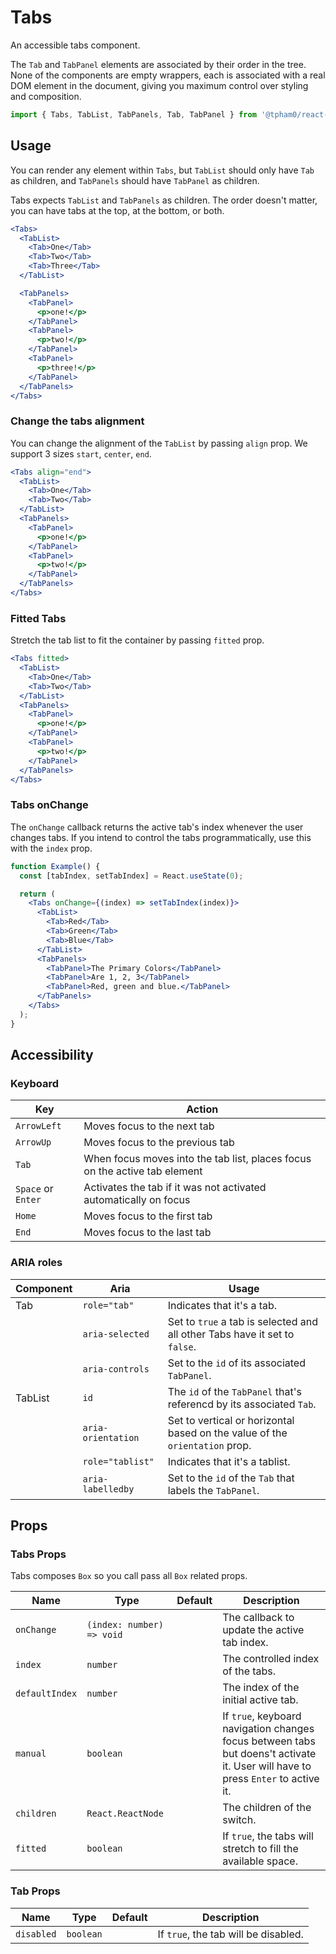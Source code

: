 
<SEO title="Tabs" scope={scopes.components} description="An accessible Tabs component for your application." />

# Tabs

An accessible tabs component.

The `Tab` and `TabPanel` elements are associated by their order in the tree.
None of the components are empty wrappers, each is associated with a real DOM
element in the document, giving you maximum control over styling and
composition.

```js
import { Tabs, TabList, TabPanels, Tab, TabPanel } from '@tpham0/react-components';
```

## Usage

You can render any element within `Tabs`, but `TabList` should only have `Tab`
as children, and `TabPanels` should have `TabPanel` as children.

Tabs expects `TabList` and `TabPanels` as children. The order doesn't matter,
you can have tabs at the top, at the bottom, or both.

```jsx
<Tabs>
  <TabList>
    <Tab>One</Tab>
    <Tab>Two</Tab>
    <Tab>Three</Tab>
  </TabList>

  <TabPanels>
    <TabPanel>
      <p>one!</p>
    </TabPanel>
    <TabPanel>
      <p>two!</p>
    </TabPanel>
    <TabPanel>
      <p>three!</p>
    </TabPanel>
  </TabPanels>
</Tabs>
```

### Change the tabs alignment

You can change the alignment of the `TabList` by passing `align` prop. We
support 3 sizes `start`, `center`, `end`.

```jsx
<Tabs align="end">
  <TabList>
    <Tab>One</Tab>
    <Tab>Two</Tab>
  </TabList>
  <TabPanels>
    <TabPanel>
      <p>one!</p>
    </TabPanel>
    <TabPanel>
      <p>two!</p>
    </TabPanel>
  </TabPanels>
</Tabs>
```

### Fitted Tabs

Stretch the tab list to fit the container by passing `fitted` prop.

```jsx
<Tabs fitted>
  <TabList>
    <Tab>One</Tab>
    <Tab>Two</Tab>
  </TabList>
  <TabPanels>
    <TabPanel>
      <p>one!</p>
    </TabPanel>
    <TabPanel>
      <p>two!</p>
    </TabPanel>
  </TabPanels>
</Tabs>
```

### Tabs onChange

The `onChange` callback returns the active tab's index whenever the user changes
tabs. If you intend to control the tabs programmatically, use this with the
`index` prop.

```jsx
function Example() {
  const [tabIndex, setTabIndex] = React.useState(0);

  return (
    <Tabs onChange={(index) => setTabIndex(index)}>
      <TabList>
        <Tab>Red</Tab>
        <Tab>Green</Tab>
        <Tab>Blue</Tab>
      </TabList>
      <TabPanels>
        <TabPanel>The Primary Colors</TabPanel>
        <TabPanel>Are 1, 2, 3</TabPanel>
        <TabPanel>Red, green and blue.</TabPanel>
      </TabPanels>
    </Tabs>
  );
}
```

## Accessibility

### Keyboard

| Key                | Action                                                                     |
| ------------------ | -------------------------------------------------------------------------- |
| `ArrowLeft`        | Moves focus to the next tab                                                |
| `ArrowUp`          | Moves focus to the previous tab                                            |
| `Tab`              | When focus moves into the tab list, places focus on the active tab element |
| `Space` or `Enter` | Activates the tab if it was not activated automatically on focus           |
| `Home`             | Moves focus to the first tab                                               |
| `End`              | Moves focus to the last tab                                                |

### ARIA roles

| Component | Aria               | Usage                                                                       |
| --------- | ------------------ | --------------------------------------------------------------------------- |
| Tab       | `role="tab"`       | Indicates that it's a tab.                                                  |
|           | `aria-selected`    | Set to `true` a tab is selected and all other Tabs have it set to `false`.  |
|           | `aria-controls`    | Set to the `id` of its associated `TabPanel`.                               |
| TabList   | `id`               | The `id` of the `TabPanel` that's referencd by its associated `Tab`.        |
|           | `aria-orientation` | Set to vertical or horizontal based on the value of the `orientation` prop. |
|           | `role="tablist"`   | Indicates that it's a tablist.                                              |
|           | `aria-labelledby`  | Set to the `id` of the `Tab` that labels the `TabPanel`.                    |

## Props

### Tabs Props

Tabs composes `Box` so you call pass all `Box` related props.

| Name           | Type                      | Default | Description                                                                                                                      |
| -------------- | ------------------------- | ------- | -------------------------------------------------------------------------------------------------------------------------------- |
| `onChange`     | `(index: number) => void` |         | The callback to update the active tab index.                                                                                     |
| `index`        | `number`                  |         | The controlled index of the tabs.                                                                                                |
| `defaultIndex` | `number`                  |         | The index of the initial active tab.                                                                                             |
| `manual`       | `boolean`                 |         | If `true`, keyboard navigation changes focus between tabs but doens't activate it. User will have to press `Enter` to active it. |
| `children`     | `React.ReactNode`         |         | The children of the switch.                                                                                                      |
| `fitted`       | `boolean`                 |         | If `true`, the tabs will stretch to fill the available space.                                                                    |

### Tab Props

| Name       | Type      | Default | Description                          |
| ---------- | --------- | ------- | ------------------------------------ |
| `disabled` | `boolean` |         | If `true`, the tab will be disabled. |
